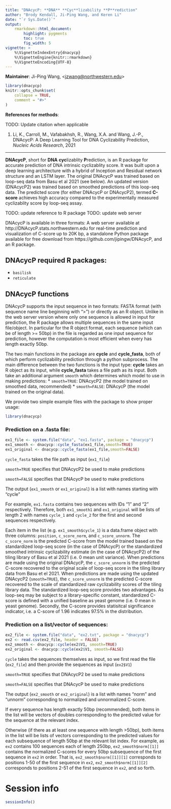 ```yaml
---
title: "DNAcycP: **DNA** **Cyc**lizability **P**rediction"
author: "Brody Kendall, Ji-Ping Wang, and Keren Li"
date: "`r Sys.Date()`"
output: 
    rmarkdown::html_document:
        highlight: pygments
        toc: true
        fig_width: 5
vignette: >
    %\VignetteIndexEntry{dnacycp}
    %\VignetteEngine{knitr::rmarkdown}
    %\VignetteEncoding{UTF-8}
---
```


**Maintainer**: Ji-Ping Wang, <<jzwang@northwestern.edu>>


```r
library(dnacycp)
knitr::opts_chunk$set(
    collapse = TRUE,
    comment = "#>"
)
```


**References for methods**:

TODO: Update citation when applicable

1. Li, K., Carroll, M., Vafabakhsh, R., Wang, X.A. and Wang, J.-P., DNAcycP: A Deep Learning Tool for DNA Cyclizability Prediction, *Nucleic Acids Research*, 2021

****************************

**DNAcycP**, short for **DNA** **cyc**lizablity **P**rediction, is an R package for accurate prediction of DNA intrinsic cyclizablity score. It was built upon a deep learning architecture with a hybrid of Inception and Residual network structure and an LSTM layer. The original DNAcycP was trained based on loop-seq data from Basu et al 2021 (see below). An updated version (DNAcycP2) was trained based on smoothed predictions of this loop-seq data. The predicted score (for either DNAcycP or DNAcycP2), termed **C-score** achieves high accuracy compared to the experimentally measured cyclizablity score by loop-seq assay.


TODO: update reference to R package
TODO: update web server

DNAcycP is available in three formats: A web server available at http://DNAcycP.stats.northwestern.edu for real-time prediction and visualization of C-score up to 20K bp, a standalone Python package available for free download from https://github.com/jipingw/DNAcycP, and an R package.


## DNAcycP required R packages:

* `basilisk`
* `reticulate`

## DNAcycP functions

DNAcycP supports the input sequence in two formats: FASTA format (with sequence name line beginning with “>”) or directly as an R object. Unlike in the web server version where only one sequence is allowed in input for prediction, the R package allows multiple sequences in the same input file/object. In particular for the R object format, each sequence (which can be of length >= 50bp) in the file is regarded as one input sequence for prediction, however the computation is most efficient when every has length exactly 50bp.

The two main functions in the package are **cycle** and **cycle_fasta**, both of which perform cyclizability prediction through a python subprocess. The main difference between the two functions is the input type: **cycle** takes an R object as its input, while **cycle_fasta** takes a file path as its input. Both take an additional argument `smooth` which determines which model to use in making predictions:
* `smooth=TRUE`: DNAcycP2 (the model trained on smoothed data, recommended) 
* `smooth=FALSE`: DNAcycP (the model trained on the original data).

We provide two simple example files with the package to show proper usage:

```r
library(dnacycp)
```


### Prediction on a .fasta file:

```r
ex1_file <- system.file("data", "ex1.fasta", package = "dnacycp")
ex1_smooth <- dnacycp::cycle_fasta(ex1_file,smooth=TRUE)
ex1_original <- dnacycp::cycle_fasta(ex1_file,smooth=FALSE)
```

`cycle_fasta` takes the file path as input (`ex1_file`)

`smooth=TRUE` specifies that DNAcycP2 be used to make predictions

`smooth=FALSE` specifies that DNAcycP be used to make predictions

The output (`ex1_smooth` or `ex1_original`) is a list with names starting with "cycle"

For example, `ex1.fasta` contains two sequences with IDs "1" and "2" respectively.
Therefore, both `ex1_smooth1` and `ex1_original` will be lists of length 2 with names `cycle_1` and `cycle_2` for the first and second sequences respectively.

 Each item in the list (e.g. `ex1_smooth$cycle_1`) is a data.frame object with three columns: `position`, `c_score_norm`, and `c_score_unnorm`. The `c_score_norm` is the predicted C-score from the model trained based on the standardized loop-seq score (in the case of DNAcycP) or the standardized smoothed intrinsic cyclizability estimate (in the case of DNAcycP2) of the tiling library of Basu et al 2021 (i.e. 0 mean unit variance). When predictions are made using the original DNAcycP, the `c_score_unnorm` is the predicted C-score recovered to the original scale of loop-seq score in the tiling library data from Basu et el 2021. When predictions are made using the updated DNAcycP2 (`smooth=TRUE`), the `c_score_unnorm` is the predicted C-score recovered to the scale of standardized raw cyclizability scores of the tiling library data. The standardized loop-seq score provides two advantages. As loop-seq may be subject to a library-specific constant, standardized C-score is defined with a unified baseline as yeast genome (i.e. 0 mean in yeast genome). Secondly, the C-score provides statisitcal significance indicator, i.e. a C-score of 1.96 indicates 97.5% in the distribution.

### Prediction on a list/vector of sequences:


```r
ex2_file <- system.file("data", "ex2.txt", package = "dnacycp")
ex2 <- read.csv(ex2_file, header = FALSE)
ex2_smooth <- dnacycp::cycle(ex2$V1, smooth=TRUE)
ex2_original <- dnacycp::cycle(ex2$V1, smooth=FALSE)
```

`cycle` takes the sequences themselves as input, so we first read the file (`ex2_file`) and then provide the sequences as input (`ex2$V1`)

`smooth=TRUE` specifies that DNAcycP2 be used to make predictions

`smooth=FALSE` specifies that DNAcycP be used to make predictions

The output (`ex2_smooth` or `ex2_original`) is a list with names "norm" and "unnorm" corresponding to normalized and unnormalized C-score.

If every sequence has length exactly 50bp (recommended), both items in the list will be vectors of doubles corresponding to the predicted value for the sequence at the relevant index.

Otherwise (if there as at least one sequence with length >50bp), both items in the list will be lists of vectors corresponding to the predicted values for each subsequence of length 50bp at the relevant list index. For example, as `ex2` contains 100 sequences each of length 250bp, `ex2_smooth$norm[[1]]` contains the normalized C-scores for every 50bp subsequence of the first sequence in `ex2` in order. That is, `ex2_smooth$norm[[1]][1]` corresponds to positions 1-50 of the first sequence in `ex2`, `ex2_smooth$norm[[1]][2]` corresponds to positions 2-51 of the first sequence in `ex2`, and so forth.

# Session info

```r
sessionInfo()
```